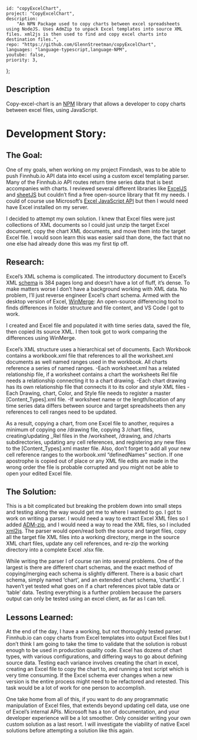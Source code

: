 
    id: "copyExcelChart",
    project: "CopyExcelChart",
    description:
        "An NPN Package used to copy charts between excel spreadsheets using NodeJS. Uses AdmZip to unpack Excel templates into source XML files. xml2js is then used to find and copy excel charts into destination files.",
    repo: "https://github.com/GlennStreetman/copyExcelChart",
    languages: "language-typescript,language-NPM",
    youtube: false,
    priority: 3,
};

## Description 

Copy-excel-chart is an [NPM](https://www.npmjs.com/package/copy-excel-chart) library that allows a developer to copy charts between excel files, using JavaScript.

# Development Story:

## The Goal:

One of my goals, when working on my project Finndash, was to be able to push Finnhub.io API data into excel using a custom excel templating
parser. Many of the Finnhub.io API routes return time series data that is best accompanies with charts. I reviewed several different
libraries like [ExcelJS](https://www.npmjs.com/package/exceljs) and [sheetJS](https://sheetjs.com/) but couldn’t find a free open-source library that fit my needs. I could of course use Microsoft’s
[Excel JavaScript API](https://docs.microsoft.com/en-us/office/dev/add-ins/excel/excel-add-ins-charts) but then I would need have Excel installed on my server.

I decided to attempt my own solution. I knew that Excel files were just collections of XML documents so I could just unzip the target Excel
document, copy the chart XML documents, and move them into the target Excel file. I would soon learn this was easier said than done, the fact
that no one else had already done this was my first tip off.

## Research:

Excel’s XML schema is complicated. The introductory document to Excel’s XML [schema](https://interoperability.blob.core.windows.net/files/MS-XLSX/%5bMS-XLSX%5d.pdf) is 384 pages long and doesn’t have a lot of fluff, it’s
dense. To make matters worse I don’t have a background working with XML data. No problem, I’ll just reverse engineer Excel’s chart schema. Armed
with the desktop version of Excel, [WinMerge](https://winmerge.org/?lang=en): An open-source differencing tool to finds differences in folder structure and file content, and
VS Code I got to work.

I created and Excel file and populated it with time series data, saved the file, then copied its source XML. I then took got to work comparing
the differences using WinMerge.

Excel’s XML structure uses a hierarchical set of documents. Each Workbook contains a workbook.xml file that references to all the
worksheet.xml documents as well named ranges used in the workbook. All charts reference a series of named ranges. -Each worksheet.xml has a
related relationship file, if a worksheet contains a chart the worksheets Rel file needs a relationship connecting it to a chart drawing. -Each
chart drawing has its own relationship file that connects it to its color and style XML files -Each Drawing, chart, Color, and Style file needs
to register a master [Content_Types].xml file. -If worksheet name or the length/location of any time series data differs between source and
target spreadsheets then any references to cell ranges need to be updated.

As a result, copying a chart, from one Excel file to another, requires a minimum of copying one /drawing file, copying 3 /chart files,
creating/updating \_Rel files in the /worksheet, /drawing, and /charts subdirectories, updating any cell references, and registering any new
files to the [Content_Types].xml master file. Also, don’t forget to add all your new cell reference ranges to the worbook.xml “definedNames”
section. If one apostrophe is copied out of place or any XML file edits are made in the wrong order the file is probable corrupted and you might
not be able to open your edited Excel file.

## The Solution:

This is a bit complicated but breaking the problem down into small steps and testing along the way would get me to where I wanted to go. I got
to work on writing a parser. I would need a way to extract Excel XML files so I added [ADM-zip](https://www.npmjs.com/package/adm-zip), and I would need a way to read the XML files, so
I included [xml2js](https://www.npmjs.com/package/xml2js). The parser would open/read both the source and target files, copy all the target file XML files into a working directory,
merge in the source XML chart files, update any cell references, and re-zip the working directory into a complete Excel .xlsx file.

While writing the parser I of course ran into several problems. One of the largest is there are different chart schemas, and the exact method of
copying/merging each schema is slightly different. There is a basic chart schema, simply named ‘chart’, and an extended chart schema, ‘chartEx’.
I haven’t yet tested what goes on if a chart references pivot table data or ‘table’ data. Testing everything is a further problem because the
parsers output can only be tested using an excel client, as far as I can tell.

## Lessons Learned:

At the end of the day, I have a working, but not thoroughly tested parser. Finnhub.io can copy charts from Excel templates into output Excel
files but I don’t think I am going to take the time to validate that the solution is robust enough to be used in production quality code. Excel
has dozens of chart types, with various configurations, and differing ways to go about defining source data. Testing each variance involves
creating the chart in excel, creating an Excel file to copy the chart to, and running a test script which is very time consuming. If the Excel
schema ever changes when a new version is the entire process might need to be refactored and retested. This task would be
a lot of work for one person to accomplish.

One take home from all of this, if you want to do any programmatic manipulation of Excel files, that extends beyond updating cell data, use one
of Excel’s internal APIs. Microsoft has a ton of documentation, and your developer experience will be a lot smoother. Only consider writing your
own custom solution as a last resort. I will investigate the viability of native Excel solutions before attempting a solution like this again.
